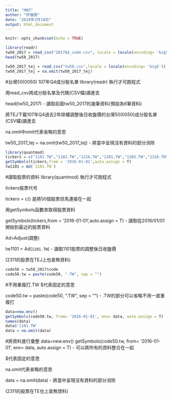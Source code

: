 ```yaml
---
title: "HW3"
author: "許循閒"
date: "2019年3月18日"
output: html_document
---
```


```r
knitr::opts_chunk$set(echo = TRUE)
```

```r
library(readr)
tw50_2017 = read_csv("2017Q4_code.csv", locale = locale(encoding= 'big5'))
head(tw50_2017)

tw50_2017_tej = read_csv("tw50.csv",locale = locale(encoding= 'big5'))
tw50_2017_tej = na.omit(tw50_2017_tej)
```
#台灣50(0050) 107年Q4成分股名單
library(readr) 執行才可跑程式

用read_csv將成分股名單及代碼(CSV檔)讀進去

head(tw50_2017) - 讀取前面tw50_2017的幾筆資料(預設為6筆資料)

將TEJ下載107年Q4過去2年除權調整後日收盤價的台灣50(0050)成分股名單(CSV檔)讀進去

na.omit中omit代表省略的意思

tw50_2017_tej = na.omit(tw50_2017_tej) - 將當中呈現沒有資料的部分消除

```r
library(quantmod)
tickers = c("1101.TW","1102.TW","1216.TW","1301.TW","1303.TW","1326.TW","1402.TW","2002.TW","2105.TW","2207.TW","2633.TW","2801.TW","2823.TW","2880.TW","2881.TW","2882.TW","2883.TW","2884.TW","2885.TW","2886.TW","2887.TW","2890.TW","2891.TW","2892.TW","5880.TW","2912.TW","9904.TW","6505.TW","2303.TW","2311.TW","2325.TW","2330.TW","2408.TW","2454.TW","2301.TW","2324.TW","2357.TW","2382.TW","2395.TW","4938.TW","2409.TW","3008.TW","3481.TW","2412.TW","3045.TW","4904.TW","2308.TW","2317.TW","2354.TW","2472.TW")
getSymbols(tickers,from = '2016-01-01',auto.assign = T)
tw1101 = Ad(`1101.TW`)
```
#讀取股票的資料
library(quantmod) 執行才可跑程式

tickers股票代号

tickers = c() 是將50個股票但馬連接在一起

用getSymbols函數來取得股票資料

getSymbols(tickers,from = '2016-01-01',auto.assign = T) - 讀取從2016/01/01開始到最近的股票資料

Ad=Adjust(調整)

tw1101 = Ad(`1101.TW`) - 讀取1101股票的調整後日收盤價


(2311的股票在TEJ上也查無資料)

```r
code50 = tw50_2017$code
code50.tw = paste(code50, ".TW", sep = "")
```
#不用重複打.TW
$代表固定的意思

code50.tw = paste(code50, ".TW", sep = "") - .TW的部分可以省略不用一直重複打

```r
data=new.env()
getSymbols(code50.tw, from= '2016-01-01', env= data, auto.assign = T)
names(data)
data$'1101.TW'
data = na.omit(data)
```
#將資料進行彙整
data=new.env()
getSymbols(code50.tw, from= '2016-01-01', env= data, auto.assign = T) - 可以將所有的資料整合在一起

$代表固定的意思

na.omit代表省略的意思

data = na.omit(data) - 將當中呈現沒有資料的部分消除


(2311的股票在TE也上查無資料)
